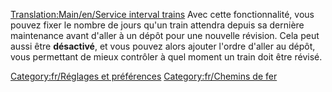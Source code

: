 [[Translation:Main/en/Service interval trains]]
{{fr/Amorce}}
Avec cette fonctionnalité, vous pouvez fixer le nombre de jours qu'un train attendra depuis sa dernière maintenance avant d'aller à un dépôt pour une nouvelle révision. Cela peut aussi être '''désactivé''', et vous pouvez alors ajouter l'ordre d'aller au dépôt, vous permettant de mieux contrôler à quel moment un train doit être révisé.
[[Category:fr/Réglages et préférences]]
[[Category:fr/Chemins de fer]]
